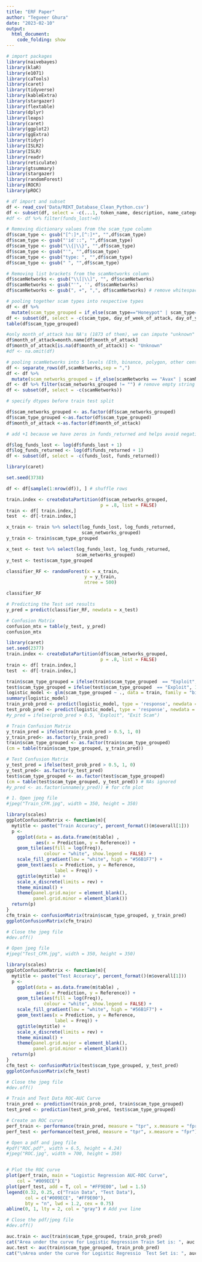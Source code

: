 ```yaml
---
title: "ERF Paper"
author: "Tegveer Ghura"
date: "2023-02-10"
output: 
  html_document:
    code_folding: show
---
```


```r
# import packages
library(naivebayes)
library(klaR)
library(e1071)
library(caTools)
library(caret)
library(tidyverse)
library(kableExtra)
library(stargazer)
library(flextable)
library(dplyr)
library(leaps)
library(caret)
library(ggplot2)
library(ggExtra)
library(tidyr)
library(ISLR2)
library(ISLR)
library(readr)
library(reticulate)
library(gtsummary)
library(stargazer)
library(randomForest)
library(ROCR)
library(pROC)
```

```r
# df import and subset
df <- read_csv('Data/REKT_Database_Clean_Python.csv') 
df <- subset(df, select = -c(...1, token_name, description, name_categories))
#df <- df %>% filter(funds_lost!=0)
```

```r
# Removing dictionary values from the scam_type column
df$scam_type <- gsub("[^:]*,[^:]*", "",df$scam_type)
df$scam_type <- gsub("'id'::", "",df$scam_type)
df$scam_type <- gsub("\\{|\\}", "",df$scam_type)
df$scam_type <- gsub("'", "",df$scam_type)
df$scam_type <- gsub("type: ", "",df$scam_type)
df$scam_type <- gsub(" ", "",df$scam_type)

# Removing list brackets from the scamNetworks column
df$scamNetworks <- gsub("\\[|\\]", "", df$scamNetworks)
df$scamNetworks <- gsub("'", '', df$scamNetworks)
df$scamNetworks <- gsub(", +", ",", df$scamNetworks) # remove whitespace after comma for grouping later
```

```r
# pooling together scam types into respective types 
df <- df %>% 
  mutate(scam_type_grouped = if_else(scam_type=="Honeypot" | scam_type=="Rugpull" | scam_type=="Abandoned" | project_name=="Kronos Dao" | project_name=="Genesis" | project_name=="Celsius Network" | project_name=="Voyager" | project_name=="BlockFi" | project_name=="FTX Group" | project_name=="Bitcoin Sheikh" | project_name=="Trade Coin Club" | project_name=="EmpiresX" | project_name=="Vauld", "Exit Scam", "Exploit"))
df <- subset(df, select = -c(scam_type, day_of_week_of_attack, day_of_year_of_attack, date, project_name))
table(df$scam_type_grouped)
```

```r
#only month_of_attack has NA's (1873 of them), we can impute "unknown" for them or get rid of the column. Let's first see the performance from imputation
df$month_of_attack=month.name[df$month_of_attack]
df$month_of_attack[is.na(df$month_of_attack)] <- "Unknown"
#df <- na.omit(df)
```

```r
# pooling scamNetworks into 5 levels (Eth, binance, polygon, other centralized, other decentralized)
df <- separate_rows(df,scamNetworks,sep = ",")
df <- df %>% 
  mutate(scam_networks_grouped = if_else(scamNetworks == "Avax" | scamNetworks == "Algorand" | scamNetworks == "Arbitrum" | scamNetworks == "Cosmos" | scamNetworks == "Cronos" | scamNetworks == "Elastos" | scamNetworks == "Elrond" | scamNetworks == "EOS" | scamNetworks == "Fantom" | scamNetworks == "Fuse" | scamNetworks == "Gnosis" | scamNetworks == "Harmony" | scamNetworks == "Heco" | scamNetworks == "Klaytn" | scamNetworks == "KuCoin" | scamNetworks == "Moonriver" | scamNetworks == "Near" | scamNetworks == "OKExChain" | scamNetworks == "Optimism" | scamNetworks == "Ronin" | scamNetworks == "RSK" | scamNetworks == "Solana" | scamNetworks == "TRON" | scamNetworks == "Polkadot" | scamNetworks == "Other" | scamNetworks == "Terra Classic", "Other Decentralized", scamNetworks)) 
df <- df %>% filter(scam_networks_grouped != "") # remove empty string level
df <- subset(df, select = -c(scamNetworks))
```

```r
# specify dtypes before train test split

df$scam_networks_grouped <- as.factor(df$scam_networks_grouped)
df$scam_type_grouped <-as.factor(df$scam_type_grouped)
df$month_of_attack <-as.factor(df$month_of_attack)

# add +1 because we have zeros in funds_returned and helps avoid negative inf values

df$log_funds_lost <- log(df$funds_lost + 1)
df$log_funds_returned <- log(df$funds_returned + 1) 
df <- subset(df, select = -c(funds_lost, funds_returned))
```


```r
library(caret)

set.seed(3738)

df <- df[sample(1:nrow(df)), ] # shuffle rows

train.index <- createDataPartition(df$scam_networks_grouped, 
                                   p = .8, list = FALSE)
train <- df[ train.index,]
test  <- df[-train.index,]

x_train <- train %>% select(log_funds_lost, log_funds_returned, 
                            scam_networks_grouped)
y_train <- train$scam_type_grouped

x_test <- test %>% select(log_funds_lost, log_funds_returned, 
                          scam_networks_grouped)
y_test <- test$scam_type_grouped

classifier_RF <- randomForest(x = x_train,
                             y = y_train,
                             ntree = 500)

classifier_RF

# Predicting the Test set results
y_pred = predict(classifier_RF, newdata = x_test)

# Confusion Matrix
confusion_mtx = table(y_test, y_pred)
confusion_mtx
```

```r
library(caret)
set.seed(2377)
train.index <- createDataPartition(df$scam_networks_grouped, 
                                   p = .8, list = FALSE)
train <- df[ train.index,]
test  <- df[-train.index,]

train$scam_type_grouped = ifelse(train$scam_type_grouped  == "Exploit", 1, 0)
test$scam_type_grouped = ifelse(test$scam_type_grouped  == "Exploit", 1, 0)
logistic_model <- glm(scam_type_grouped ~ ., data = train, family = "binomial")
summary(logistic_model)
train_prob_pred <- predict(logistic_model, type = 'response', newdata = train)
test_prob_pred <- predict(logistic_model, type = 'response', newdata = test)
#y_pred = ifelse(prob_pred > 0.5, "Exploit", "Exit Scam")

# Train Confusion Matrix
y_train_pred = ifelse(train_prob_pred > 0.5, 1, 0)
y_train_pred<- as.factor(y_train_pred)
train$scam_type_grouped <- as.factor(train$scam_type_grouped)
(cm = table(train$scam_type_grouped, y_train_pred))

# Test Confusion Matrix
y_test_pred = ifelse(test_prob_pred > 0.5, 1, 0)
y_test_pred<- as.factor(y_test_pred)
test$scam_type_grouped <- as.factor(test$scam_type_grouped)
(cm = table(test$scam_type_grouped, y_test_pred)) # NAs ignored
#y_pred <- as.factor(unname(y_pred)) # for cfm plot
```

```r
# 1. Open jpeg file
#jpeg("Train_CFM.jpg", width = 350, height = 350)

library(scales)
ggplotConfusionMatrix <- function(m){
  mytitle <- paste("Train Accuracy", percent_format()(m$overall[1]))
  p <-
    ggplot(data = as.data.frame(m$table) ,
           aes(x = Prediction, y = Reference)) +
    geom_tile(aes(fill = log(Freq)), 
              colour = "white", show.legend = FALSE) +
    scale_fill_gradient(low = "white", high = "#56B1F7") +
    geom_text(aes(x = Prediction, y = Reference, 
                  label = Freq)) +
    ggtitle(mytitle) + 
    scale_x_discrete(limits = rev) +
    theme_minimal() + 
    theme(panel.grid.major = element_blank(), 
          panel.grid.minor = element_blank())
  return(p)
}
cfm_train <- confusionMatrix(train$scam_type_grouped, y_train_pred)
ggplotConfusionMatrix(cfm_train)

# Close the jpeg file
#dev.off() 
```


```r
# Open jpeg file
#jpeg("Test_CFM.jpg", width = 350, height = 350)

library(scales)
ggplotConfusionMatrix <- function(m){
  mytitle <- paste("Test Accuracy", percent_format()(m$overall[1]))
  p <-
    ggplot(data = as.data.frame(m$table) ,
           aes(x = Prediction, y = Reference)) +
    geom_tile(aes(fill = log(Freq)), 
              colour = "white", show.legend = FALSE) +
    scale_fill_gradient(low = "white", high = "#56B1F7") +
    geom_text(aes(x = Prediction, y = Reference, 
                  label = Freq)) +
    ggtitle(mytitle) + 
    scale_x_discrete(limits = rev) +
    theme_minimal() + 
    theme(panel.grid.major = element_blank(), 
          panel.grid.minor = element_blank())
  return(p)
}
cfm_test <- confusionMatrix(test$scam_type_grouped, y_test_pred)
ggplotConfusionMatrix(cfm_test)

# Close the jpeg file
#dev.off() 
```

```r
# Train and Test Data ROC-AUC Curve
train_pred <- prediction(train_prob_pred, train$scam_type_grouped)
test_pred <- prediction(test_prob_pred, test$scam_type_grouped)

# Create an ROC curve
perf_train <- performance(train_pred, measure = "tpr", x.measure = "fpr")
perf_test <- performance(test_pred, measure = "tpr", x.measure = "fpr")

# Open a pdf and jpeg file
#pdf("ROC.pdf", width = 6.5, height = 4.24) 
#jpeg("ROC.jpg", width = 700, height = 350)


# Plot the ROC curve
plot(perf_train, main = "Logistic Regression AUC-ROC Curve",
    col = "#009ECE")
plot(perf_test, add = T, col = "#FF9E00", lwd = 1.5)
legend(0.32, 0.25, c("Train Data", "Test Data"), 
       col = c("#009ECE", "#FF9E00"), 
       bty = "n", lwd = 1.2, cex = 0.75)
abline(0, 1, lty = 2, col = "gray") # Add y=x line

# Close the pdf/jpeg file
#dev.off() 
```

```r
auc.train <- auc(train$scam_type_grouped, train_prob_pred)
cat("Area under the curve for Logistic Regression Train Set is: ", auc.train)
auc.test <- auc(train$scam_type_grouped, train_prob_pred)
cat("\nArea under the curve for Logistic Regressio  Test Set is: ", auc.test)
```
